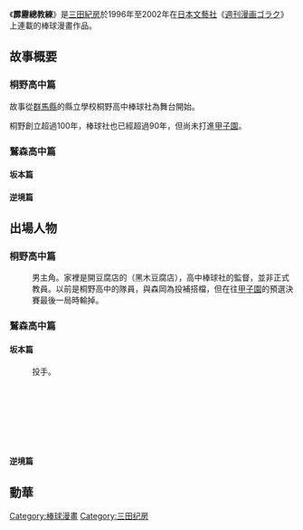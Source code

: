{{Infobox animanga/Headerofja
|title= 霹靂總教練
|image= 
|size= 
|caption= 
|japanese= クロカン
|english= 
|kana= 
|romaji= Kurokan
|genre= [[棒球|棒球]]
}}
{{Infobox animanga/Manga
|標題= 
|作者= [[三田紀房|三田紀房]]
|作畫= 
|出版社= {{flagicon|Japan}} [[日本文藝社|日本文藝社]]<br/>{{flagicon|Taiwan}} [[東立出版社|東立出版社]]
|其他出版社= 
|連載雜誌= [[週刊漫画ゴラク|週刊漫画ゴラク]]
|label= 
|發售日= 
|開始= 1996年
|結束= 2002年
|冊數= 27
|話數= 
|其他= 
}}
{{Infobox animanga/Footerofja}}
{{漫畫}}
《'''霹靂總教練'''》是[[三田紀房|三田紀房]]於1996年至2002年在[[日本文藝社|日本文藝社]]《[[週刊漫画ゴラク|週刊漫画ゴラク]]》上連載的棒球漫畫作品。

== 故事概要 ==
=== 桐野高中篇 ===
故事從[[群馬縣|群馬縣]]的縣立學校桐野高中棒球社為舞台開始。

桐野創立超過100年，棒球社也已經超過90年，但尚未打進[[甲子園|甲子園]]。

=== 鷲森高中篇 ===
==== 坂本篇 ====
==== 逆境篇 ====

== 出場人物 ==
=== 桐野高中篇 ===
; {{nihongo|黑木龍次|黒木竜次（くろき りゅうじ＝通称クロカン）}}
: 男主角。家裡是開豆腐店的（黑木豆腐店），高中棒球社的監督，並非正式教員。以前是桐野高中的隊員，與森岡為投補搭檔，但在往[[甲子園|甲子園]]的預選決賽最後一局時輸掉。

=== 鷲森高中篇 ===
==== 坂本篇 ====
; {{nihongo|坂本拓也|坂本拓也}}
: 投手。
; {{nihongo|淺井和史|浅井和史（キャプテン）}}
; {{nihongo|小笠原剛|小笠原剛}}
; {{nihongo|八角和秀|八角和秀}}
; {{nihongo|駒入由和|駒入由和}}
; {{nihongo|木挽憲俊|木挽憲俊}}
; {{nihongo|山内洋平|山内洋平}}
; {{nihongo|福松春男|福松春男}}
; {{nihongo|大原雅也|大原雅也}}

==== 逆境篇 ====

==動華==

{{ACG-stub}}
[[Category:棒球漫畫|Category:棒球漫畫]]
[[Category:三田纪房|Category:三田纪房]]